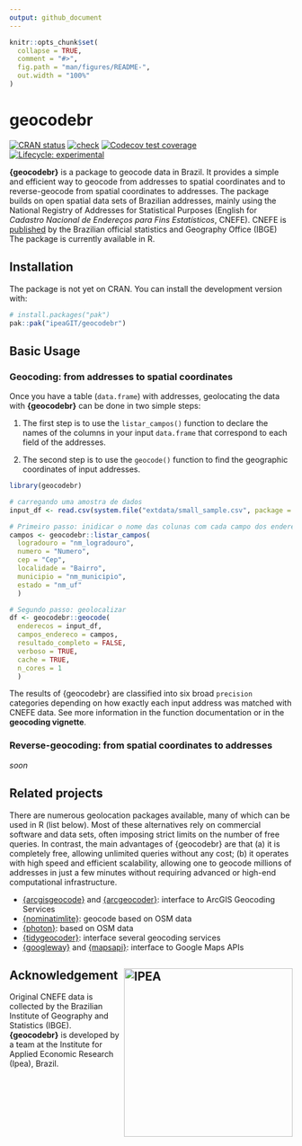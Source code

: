```yaml
---
output: github_document
---
```


<!-- README.md is generated from README.Rmd. Please edit that file -->

```r
knitr::opts_chunk$set(
  collapse = TRUE,
  comment = "#>",
  fig.path = "man/figures/README-",
  out.width = "100%"
)
```

# geocodebr

[![CRAN
status](https://www.r-pkg.org/badges/version/geocodebr)](https://CRAN.R-project.org/package=geocodebr)
[![check](https://github.com/ipeaGIT/geocodebr/workflows/check/badge.svg)](https://github.com/ipeaGIT/geocodebr/actions)
[![Codecov test
coverage](https://codecov.io/gh/ipeaGIT/geocodebr/branch/main/graph/badge.svg)](https://app.codecov.io/gh/ipeaGIT/geocodebr?branch=main)
[![Lifecycle:
experimental](https://lifecycle.r-lib.org/articles/figures/lifecycle-experimental.svg)](https://lifecycle.r-lib.org/articles/stages.html) 

**{geocodebr}** is a package to geocode data in Brazil. It provides a simple and efficient way to geocode from addresses to spatial coordinates and to reverse-geocode from spatial coordinates to addresses. The package builds on open spatial data sets of Brazilian addresses, mainly using the National Registry of Addresses for Statistical Purposes (English for *Cadastro Nacional de Endereços para Fins Estatísticos*, CNEFE). CNEFE is
[published](https://www.ibge.gov.br/estatisticas/sociais/populacao/38734-cadastro-nacional-de-enderecos-para-fins-estatisticos.html) by the Brazilian official statistics and Geography Office (IBGE) The package is currently available in R.


## Installation

The package is not yet on CRAN. You can install the development version with:

```r
# install.packages("pak")
pak::pak("ipeaGIT/geocodebr")
```

## Basic Usage

### Geocoding: from addresses to spatial coordinates

Once you have a  table (`data.frame`) with addresses, geolocating the data with **{geocodebr}** can be done in two simple steps:

1. The first step is to use the `listar_campos()` function to declare the names of the columns in your input `data.frame` that correspond to each field of the addresses.

2. The second step is to use the `geocode()` function to find the geographic coordinates of input addresses.


```r
library(geocodebr)

# carregando uma amostra de dados
input_df <- read.csv(system.file("extdata/small_sample.csv", package = "geocodebr"))

# Primeiro passo: inidicar o nome das colunas com cada campo dos enderecos
campos <- geocodebr::listar_campos(
  logradouro = "nm_logradouro",
  numero = "Numero",
  cep = "Cep",
  localidade = "Bairro",
  municipio = "nm_municipio",
  estado = "nm_uf"
  )

# Segundo passo: geolocalizar
df <- geocodebr::geocode(
  enderecos = input_df,
  campos_endereco = campos,
  resultado_completo = FALSE,
  verboso = TRUE,
  cache = TRUE,
  n_cores = 1
  )

```
The results of {geocodebr} are classified into six broad `precision` categories depending on how exactly each input address was matched with CNEFE data. See more information in the function documentation or in the **geocoding vignette**.


### Reverse-geocoding: from spatial coordinates to addresses

*soon*



## Related projects

There are numerous geolocation packages available, many of which can be used in 
R (list below). Most of these alternatives rely on commercial software and 
data sets, often imposing strict limits on the number of free queries. In contrast, 
the main advantages of {geocodebr} are that (a) it is completely free, allowing 
unlimited queries without any cost; (b) it operates with high speed and efficient 
scalability, allowing one to geocode millions of addresses in just a few minutes
without requiring advanced or high-end computational infrastructure.

- [{arcgisgeocode}](https://cran.r-project.org/web/packages/arcgisgeocode/index.html) and [{arcgeocoder}](https://cran.r-project.org/web/packages/arcgeocoder/index.html): interface to ArcGIS Geocoding Services
- [{nominatimlite}](https://cran.r-project.org/web/packages/nominatimlite/index.html): geocode based on OSM data
- [{photon}](https://cran.r-project.org/web/packages/photon/index.html): based on OSM data
- [{tidygeocoder}](https://cran.r-project.org/web/packages/tidygeocoder/index.html): interface several geocoding services
- [{googleway}](https://cran.r-project.org/web/packages/googleway/index.html) and [{mapsapi}](https://cran.r-project.org/web/packages/mapsapi/index.html): interface to Google Maps APIs


## Acknowledgement <a href="https://www.ipea.gov.br"><img src="man/figures/ipea_logo.png" alt="IPEA" align="right" width="300"/></a>

Original CNEFE data is collected by the Brazilian Institute of Geography and 
Statistics (IBGE). **{geocodebr}** is developed by a team at the Institute for 
Applied Economic Research (Ipea), Brazil.
